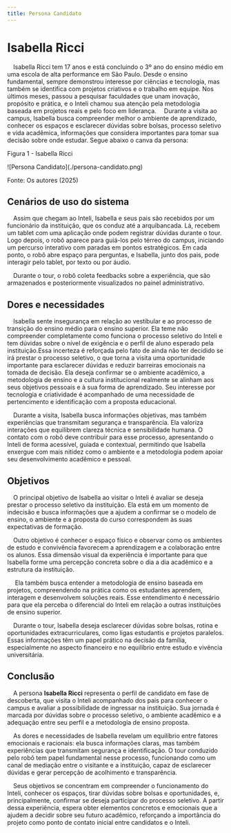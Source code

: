 ```yaml
---
title: Persona Candidato
---
```


# Isabella Ricci

&emsp;Isabella Ricci tem 17 anos e está concluindo o 3º ano do ensino médio em uma escola de alta performance em São Paulo. Desde o ensino fundamental, sempre demonstrou interesse por ciências e tecnologia, mas também se identifica com projetos criativos e o trabalho em equipe. Nos últimos meses, passou a pesquisar faculdades que unam inovação, propósito e prática, e o Inteli chamou sua atenção pela metodologia baseada em projetos reais e pelo foco em liderança.
&emsp;Durante a visita ao campus, Isabella busca compreender melhor o ambiente de aprendizado, conhecer os espaços e esclarecer dúvidas sobre bolsas, processo seletivo e vida acadêmica, informações que considera importantes para tomar sua decisão sobre onde estudar. Segue abaixo o canva da persona:

<p style={{textAlign: 'center'}}>Figura 1 - Isabella Ricci </p>
<div style={{margin: 25}}>
    <div style={{textAlign: 'center'}}>
        ![Persona Candidato](./persona-candidato.png)
    </div>
</div>
<p style={{textAlign: 'center'}}>Fonte: Os autores (2025)</p>


## Cenários de uso do sistema
&emsp;Assim que chegam ao Inteli, Isabella e seus pais são recebidos por um funcionário da instituição, que os conduz até a arquibancada. Lá, recebem um tablet com uma aplicação onde podem registrar dúvidas durante o tour. Logo depois, o robô aparece para guiá-los pelo térreo do campus, iniciando um percurso interativo com paradas em pontos estratégicos. Em cada ponto, o robô abre espaço para perguntas, e Isabella, junto dos pais, pode interagir pelo tablet, por texto ou por áudio.

&emsp;Durante o tour, o robô coleta feedbacks sobre a experiência, que são armazenados e posteriormente visualizados no painel administrativo.

## Dores e necessidades
&emsp;Isabella sente insegurança em relação ao vestibular e ao processo de transição do ensino médio para o ensino superior. Ela teme não compreender completamente como funciona o processo seletivo do Inteli e tem dúvidas sobre o nível de exigência e o perfil de aluno esperado pela instituição.Essa incerteza é reforçada pelo fato de ainda não ter decidido se irá prestar o processo seletivo, o que torna a visita uma oportunidade importante para esclarecer dúvidas e reduzir barreiras emocionais na tomada de decisão. Ela deseja confirmar se o ambiente acadêmico, a metodologia de ensino e a cultura institucional realmente se alinham aos seus objetivos pessoais e à sua forma de aprendizado. Seu interesse por tecnologia e criatividade é acompanhado de uma necessidade de pertencimento e identificação com a proposta educacional.

&emsp;Durante a visita, Isabella busca informações objetivas, mas também experiências que transmitam segurança e transparência. Ela valoriza interações que equilibrem clareza técnica e sensibilidade humana. O contato com o robô deve contribuir para esse processo, apresentando o Inteli de forma acessível, guiada e contextual, permitindo que Isabella enxergue com mais nitidez como o ambiente e a metodologia podem apoiar seu desenvolvimento acadêmico e pessoal.

## Objetivos
&emsp;O principal objetivo de Isabella ao visitar o Inteli é avaliar se deseja prestar o processo seletivo da instituição. Ela está em um momento de indecisão e busca informações que a ajudem a confirmar se o modelo de ensino, o ambiente e a proposta do curso correspondem às suas expectativas de formação.

&emsp;Outro objetivo é conhecer o espaço físico e observar como os ambientes de estudo e convivência favorecem a aprendizagem e a colaboração entre os alunos. Essa dimensão visual da experiência é importante para que Isabella forme uma percepção concreta sobre o dia a dia acadêmico e a estrutura da instituição.

&emsp; Ela também busca entender a metodologia de ensino baseada em projetos, compreendendo na prática como os estudantes aprendem, interagem e desenvolvem soluções reais. Esse entendimento é necessário para que ela perceba o diferencial do Inteli em relação a outras instituições de ensino superior.

&emsp;Durante o tour, Isabella deseja esclarecer dúvidas sobre bolsas, rotina e oportunidades extracurriculares, como ligas estudantis e projetos paralelos. Essas informações têm um papel prático na decisão da família, especialmente no aspecto financeiro e no equilíbrio entre estudo e vivência universitária.

## Conclusão

&emsp;A persona **Isabella Ricci** representa o perfil de candidato em fase de descoberta, que visita o Inteli acompanhado dos pais para conhecer o campus e avaliar a possibilidade de ingressar na instituição. Sua jornada é marcada por dúvidas sobre o processo seletivo, o ambiente acadêmico e a adequação entre seu perfil e a metodologia de ensino proposta.

&emsp;As dores e necessidades de Isabella revelam um equilíbrio entre fatores emocionais e racionais: ela busca informações claras, mas também experiências que transmitam segurança e identificação. O tour conduzido pelo robô tem papel fundamental nesse processo, funcionando como um canal de mediação entre o visitante e a instituição, capaz de esclarecer dúvidas e gerar percepção de acolhimento e transparência.

&emsp;Seus objetivos se concentram em compreender o funcionamento do Inteli, conhecer os espaços, tirar dúvidas sobre bolsas e oportunidades, e, principalmente, confirmar se deseja participar do processo seletivo. A partir dessa experiência, espera obter elementos concretos e emocionais que a ajudem a decidir sobre seu futuro acadêmico, reforçando a importância do projeto como ponto de contato inicial entre candidatos e o Inteli.
